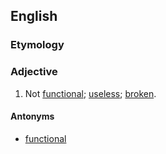 ==English==

===Etymology===
{{prefix|non|functional}}

===Adjective===
{{en-adj}}

# Not [[functional]]; [[useless]]; [[broken]].

====Antonyms====
* [[functional]]